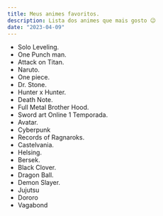```yaml
---
title: Meus animes favoritos.
description: Lista dos animes que mais gosto 😉
date: "2023-04-09"
---
```


- Solo Leveling.
- One Punch man.
- Attack on Titan.
- Naruto.
- One piece.
- Dr. Stone.
- Hunter x Hunter.
- Death Note.
- Full Metal Brother Hood.
- Sword art Online 1 Temporada.
- Avatar.
- Cyberpunk
- Records of Ragnaroks.
- Castelvania.
- Helsing.
- Bersek.
- Black Clover.
- Dragon Ball.
- Demon Slayer.
- Jujutsu
- Dororo
- Vagabond
